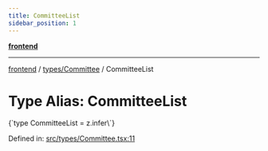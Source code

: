 ```yaml
---
title: CommitteeList
sidebar_position: 1
---
```



[**frontend**](../../..)

***

[frontend](../../..) / [types/Committee](..) / CommitteeList

# Type Alias: CommitteeList

<CodeBlock language="ts">
{`type CommitteeList = z.infer\<typeof [CommitteeListSchema](../variables/CommitteeListSchema)\>`}
</CodeBlock>

Defined in: [src/types/Committee.tsx:11](https://github.com/svsticky/CommitteeClash/blob/cf8a63ee123fe6ef8b9cc633622ca8c3bc6fa48a/frontend/src/types/Committee.tsx#L11)

